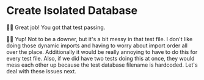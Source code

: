 # Create Isolated Database

👨‍💼 Great job! You got that test passing.

🧝‍♂️ Yup! Not to be a downer, but it's a bit messy in that test file. I don't like
doing those dynamic imports and having to worry about import order all over the
place. Additionally it would be really annoying to have to do this for every
test file. Also, if we did have two tests doing this at once, they would mess
each other up because the test database filename is hardcoded. Let's deal with
these issues next.
